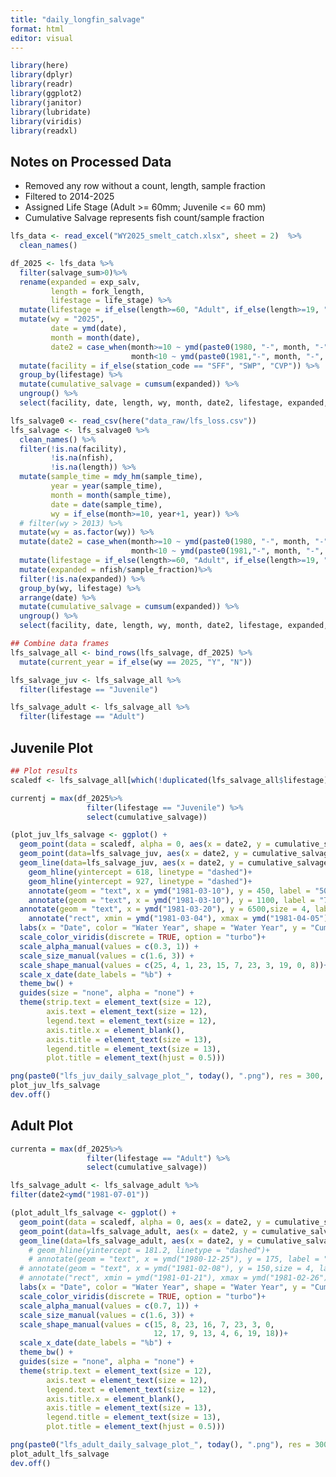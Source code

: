 ```yaml
---
title: "daily_longfin_salvage"
format: html
editor: visual
---
```


```r
library(here)
library(dplyr)
library(readr)
library(ggplot2)
library(janitor)
library(lubridate)
library(viridis)
library(readxl)
```

## Notes on Processed Data

-   Removed any row without a count, length, sample fraction
-   Filtered to 2014-2025
-   Assigned Life Stage (Adult >= 60mm; Juvenile <= 60 mm)
-   Cumulative Salvage represents fish count/sample fraction

```r
lfs_data <- read_excel("WY2025_smelt_catch.xlsx", sheet = 2)  %>%
  clean_names()

df_2025 <- lfs_data %>%
  filter(salvage_sum>0)%>%
  rename(expanded = exp_salv,
         length = fork_length,
         lifestage = life_stage) %>%
  mutate(lifestage = if_else(length>=60, "Adult", if_else(length>=19, "Juvenile", "Larva"))) %>%
  mutate(wy = "2025",
         date = ymd(date),
         month = month(date),
         date2 = case_when(month>=10 ~ ymd(paste0(1980, "-", month, "-", day(date))),
                           month<10 ~ ymd(paste0(1981,"-", month, "-", day(date) )))) %>%
  mutate(facility = if_else(station_code == "SFF", "SWP", "CVP")) %>%
  group_by(lifestage) %>%
  mutate(cumulative_salvage = cumsum(expanded)) %>%
  ungroup() %>%
  select(facility, date, length, wy, month, date2, lifestage, expanded, cumulative_salvage)
```

```r
lfs_salvage0 <- read_csv(here("data_raw/lfs_loss.csv")) 
lfs_salvage <- lfs_salvage0 %>%
  clean_names() %>%
  filter(!is.na(facility),
         !is.na(nfish),
         !is.na(length)) %>%
  mutate(sample_time = mdy_hm(sample_time),
         year = year(sample_time),
         month = month(sample_time),
         date = date(sample_time),
         wy = if_else(month>=10, year+1, year)) %>%
  # filter(wy > 2013) %>%
  mutate(wy = as.factor(wy)) %>%
  mutate(date2 = case_when(month>=10 ~ ymd(paste0(1980, "-", month, "-", day(date))),
                           month<10 ~ ymd(paste0(1981,"-", month, "-", day(date) )))) %>%
  mutate(lifestage = if_else(length>=60, "Adult", if_else(length>=19, "Juvenile", "Larva"))) %>%
  mutate(expanded = nfish/sample_fraction)%>%
  filter(!is.na(expanded)) %>%
  group_by(wy, lifestage) %>%
  arrange(date) %>%
  mutate(cumulative_salvage = cumsum(expanded)) %>%
  ungroup() %>%
  select(facility, date, length, wy, month, date2, lifestage, expanded, cumulative_salvage)
```

```r
## Combine data frames
lfs_salvage_all <- bind_rows(lfs_salvage, df_2025) %>%
  mutate(current_year = if_else(wy == 2025, "Y", "N"))

lfs_salvage_juv <- lfs_salvage_all %>% 
  filter(lifestage == "Juvenile") 

lfs_salvage_adult <- lfs_salvage_all %>% 
  filter(lifestage == "Adult") 


```


## Juvenile Plot
```r
## Plot results
scaledf <- lfs_salvage_all[which(!duplicated(lfs_salvage_all$lifestage)),]

currentj = max(df_2025%>% 
                 filter(lifestage == "Juvenile") %>% 
                 select(cumulative_salvage))

(plot_juv_lfs_salvage <- ggplot() +
  geom_point(data = scaledf, alpha = 0, aes(x = date2, y = cumulative_salvage)) + 
  geom_point(data=lfs_salvage_juv, aes(x = date2, y = cumulative_salvage, color = wy, shape = wy, group = wy, size = current_year, alpha = current_year)) +
  geom_line(data=lfs_salvage_juv, aes(x = date2, y = cumulative_salvage, color = wy, group = wy, alpha = current_year)) + 
    geom_hline(yintercept = 618, linetype = "dashed")+
    geom_hline(yintercept = 927, linetype = "dashed")+
    annotate(geom = "text", x = ymd("1981-03-10"), y = 450, label = "50% Threshold: 620")+ 
    annotate(geom = "text", x = ymd("1981-03-10"), y = 1100, label = "75% Threshold: 927")+ 
  annotate(geom = "text", x = ymd("1981-03-20"), y = 6500,size = 4, label = paste0("Current 2025 \nCumulative Salvage:", currentj,"\n(as of ", format(today(), "%m/%d"),")"))+ 
    annotate("rect", xmin = ymd("1981-03-04"), xmax = ymd("1981-04-05"), ymin = 5850, ymax = 7150, fill = NA, color = "black")+
  labs(x = "Date", color = "Water Year", shape = "Water Year", y = "Cumulative LFS Salvage\n(expanded)", title = "Juvenile Longfin Smelt Salvage\nWY 2014-2025") +
  scale_color_viridis(discrete = TRUE, option = "turbo")+
  scale_alpha_manual(values = c(0.3, 1)) + 
  scale_size_manual(values = c(1.6, 3)) +
  scale_shape_manual(values = c(25, 4, 1, 23, 15, 7, 23, 3, 19, 0, 8))+
  scale_x_date(date_labels = "%b") +
  theme_bw() +
  guides(size = "none", alpha = "none") +
  theme(strip.text = element_text(size = 12),
        axis.text = element_text(size = 12),
        legend.text = element_text(size = 12),
        axis.title.x = element_blank(),
        axis.title = element_text(size = 13),
        legend.title = element_text(size = 13),
        plot.title = element_text(hjust = 0.5)))
```

```r
png(paste0("lfs_juv_daily_salvage_plot_", today(), ".png"), res = 300, width = 8, height = 5, units = "in")
plot_juv_lfs_salvage
dev.off()
```

## Adult Plot
```r
currenta = max(df_2025%>% 
                 filter(lifestage == "Adult") %>% 
                 select(cumulative_salvage))

lfs_salvage_adult <- lfs_salvage_adult %>% 
filter(date2<ymd("1981-07-01"))

(plot_adult_lfs_salvage <- ggplot() +
  geom_point(data = scaledf, alpha = 0, aes(x = date2, y = cumulative_salvage)) + 
  geom_point(data=lfs_salvage_adult, aes(x = date2, y = cumulative_salvage, color = wy, shape = wy, group = wy, size = current_year)) +
  geom_line(data=lfs_salvage_adult, aes(x = date2, y = cumulative_salvage, color = wy, group = wy)) + 
    # geom_hline(yintercept = 181.2, linetype = "dashed")+
    # annotate(geom = "text", x = ymd("1980-12-25"), y = 175, label = "Threshold: 181.2")+ 
  # annotate(geom = "text", x = ymd("1981-02-08"), y = 150,size = 4, label = paste0("2025 Cumulative Salvage: ", currenta,"\n(as of ", format(today(), "%m/%d"),")"))+ 
  # annotate("rect", xmin = ymd("1981-01-21"), xmax = ymd("1981-02-26"), ymin = 135, ymax = 165, fill = NA, color = "black")+
  labs(x = "Date", color = "Water Year", shape = "Water Year", y = "Cumulative LFS Salvage\n(expanded)", title = "Adult Longfin Smelt Salvage\nWY 1995-2025") +
  scale_color_viridis(discrete = TRUE, option = "turbo")+
  scale_alpha_manual(values = c(0.7, 1)) + 
  scale_size_manual(values = c(1.6, 3)) +
  scale_shape_manual(values = c(15, 8, 23, 16, 7, 23, 3, 0,
                                12, 17, 9, 13, 4, 6, 19, 18))+
  scale_x_date(date_labels = "%b") +
  theme_bw() +
  guides(size = "none", alpha = "none") +
  theme(strip.text = element_text(size = 12),
        axis.text = element_text(size = 12),
        legend.text = element_text(size = 12),
        axis.title.x = element_blank(),
        axis.title = element_text(size = 13),
        legend.title = element_text(size = 13),
        plot.title = element_text(hjust = 0.5)))
```

```r
png(paste0("lfs_adult_daily_salvage_plot_", today(), ".png"), res = 300, width = 8, height = 5, units = "in")
plot_adult_lfs_salvage
dev.off()
```
